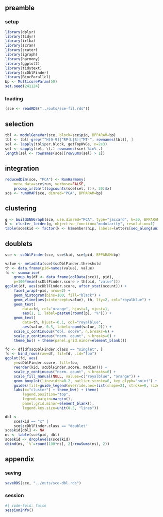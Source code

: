 ## preamble

### setup

```r
library(dplyr)
library(tidyr)
library(irlba)
library(scran)
library(scater)
library(igraph)
library(harmony)
library(ggplot2)
library(tidytext)
library(scDblFinder)
library(BiocParallel)
bp <- MulticoreParam(50)
set.seed(241124)
```

### loading

```r
(sce <- readRDS("../outs/sce-fil.rds"))
```

## selection

```r
tbl <- modelGeneVar(sce, block=sce$pid, BPPARAM=bp)
tbl <- tbl[-grep("^H[0-9]|^RP(L|S)|^MT-", rownames(tbl)), ]
sel <- lapply(tbl$per.block, getTopHVGs, n=2e3)
sel <- sapply(sel, \(.) rownames(sce) %in% .)
length(sel <- rownames(sce)[rowSums(sel) > 1])
```

## integration

```r
reducedDim(sce, "PCA") <- RunHarmony(
    meta_data=sce$run, verbose=FALSE,
    prcomp_irlba(t(logcounts(sce[sel, ])), 30)$x)
sce <- runUMAP(sce, dimred="PCA", BPPARAM=bp)
```

## clustering

```r
g <- buildSNNGraph(sce, use.dimred="PCA", type="jaccard", k=30, BPPARAM=bp)
k <- cluster_leiden(g, objective_function="modularity", resolution=1)
table(sce$kid <- factor(k <- k$membership, labels=letters[seq_along(unique(k))]))
```

## doublets

```r
sce <- scDblFinder(sce, sce$kid, sce$pid, BPPARAM=bp)
```

```r
value <- metadata(sce)$scDblFinder.threshold
th <- data.frame(pid=names(value), value)
fd <- summarise(
    group_by(df <- data.frame(colData(sce)), pid), 
    p=100*mean(scDblFinder.score > th[pid, "value"]))
ggplot(df, aes(scDblFinder.score, after_stat(ncount))) +
    facet_wrap(~pid, nrow=2) + 
    geom_histogram(bins=100, fill="black") + 
    geom_vline(aes(xintercept=value), th, lty=2, col="royalblue") +
    geom_text(
        data=fd, col="orange", hjust=1, vjust=1,
        aes(1, 1, label=paste0(round(p), "%"))) +
    geom_text(
        data=th, hjust=-0.1, col="royalblue",
        aes(value, 0.5, label=round(value, 2))) +
    scale_x_continuous("dbl. score", n.breaks=6) +
    scale_y_continuous("norm. count", n.breaks=6) +
    theme_bw() + theme(panel.grid.minor=element_blank()) 
```

```r
fd <- df[df$scDblFinder.class == "singlet", ]
fd <- bind_rows(raw=df, fil=fd, .id="foo")
ggplot(fd, aes(
    y=scDblFinder.score, fill=foo, 
    reorder(kid, scDblFinder.score, median))) +
    scale_y_continuous("norm. count", n.breaks=6) +
    scale_fill_manual(NULL, values=c("royalblue", "orange")) +
    geom_boxplot(linewidth=0.2, outlier.stroke=0, key_glyph="point") +
    guides(fill=guide_legend(override.aes=list(shape=21, stroke=0, size=3))) +
    labs(x="cluster") + theme_bw() + theme(
        legend.position="top",
        legend.margin=margin(),
        panel.grid.minor=element_blank(),
        legend.key.size=unit(0.5, "lines"))
```

```r
dbl <- 
    sce$kid == "x" |
    sce$scDblFinder.class == "doublet"
sce$kid[dbl] <- NA
ns <- table(sce$pid, dbl)
sce$kid <- droplevels(sce$kid)
cbind(ns, `%`=round(100*ns[, 2]/rowSums(ns), 2))
```

## appendix

### saving

```r
saveRDS(sce, "../outs/sce-dbl.rds")
```

::: {.callout-note icon=false, collapse=true}

### session

```r
#| code-fold: false
sessionInfo()
```

:::